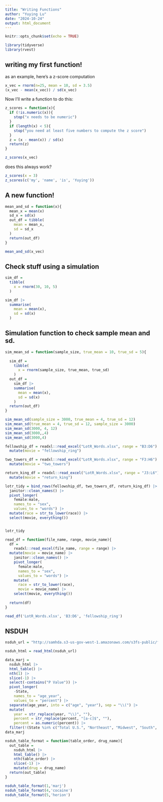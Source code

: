 ```yaml
---
title: "Writing Functions"
author: "Yuying Lu"
date: "2024-10-24"
output: html_document
---
```


```r
knitr::opts_chunk$set(echo = TRUE)
```

```r
library(tidyverse)
library(rvest)
```

## writing my first function!

as an example, here's a z-score computation

```r
x_vec = rnorm(n=25, mean = 10, sd = 3.5)
(x_vec - mean(x_vec)) / sd(x_vec)
```
Now I'll write a function to do this:

```r
z_scores = function(x){
  if (!is.numeric(x)){
    stop("x needs to be numeric")
  }
  if (length(x) < 5){
    stop("you need at least five numbers to compute the z score")
  }
  z = (x - mean(x)) / sd(x)
  return(z)
}

z_scores(x_vec)
```

does this always work?

```r
z_scores(x = 3)
z_scores(c('my', 'name', 'is', 'Yuying'))
```

## A new function!


```r
mean_and_sd = function(x){
  mean_x = mean(x)
  sd_x = sd(x)
  out_df = tibble(
    mean = mean_x,
    sd = sd_x
  )
  return(out_df)
}

mean_and_sd(x_vec)
```

## Check stuff using a simulation

```r
sim_df = 
  tibble(
    x = rnorm(30, 10, 5)
  )

sim_df |> 
  summarise(
    mean = mean(x),
    sd = sd(x)
  )
```

## Simulation function to check sample mean and sd.

```r
sim_mean_sd = function(sample_size, true_mean = 10, true_sd = 5){
  
  sim_df = 
    tibble(
      x = rnorm(sample_size, true_mean, true_sd)
    )
  out_df = 
    sim_df |> 
    summarise(
      mean = mean(x),
      sd = sd(x)
    )
  return(out_df)
}

sim_mean_sd(sample_size = 3000, true_mean = 4, true_sd = 12)
sim_mean_sd(true_mean = 4, true_sd = 12, sample_size = 3000)
sim_mean_sd(3000, 4, 12)
sim_mean_sd(3000,,4)
sim_mean_sd(3000,4)

```


```r

fellowship_df = readxl::read_excel("LotR_Words.xlsx", range = "B3:D6") |>
  mutate(movie = "fellowship_ring")

two_towers_df = readxl::read_excel("LotR_Words.xlsx", range = "F3:H6") |>
  mutate(movie = "two_towers")

return_king_df = readxl::read_excel("LotR_Words.xlsx", range = "J3:L6") |>
  mutate(movie = "return_king")

lotr_tidy = bind_rows(fellowship_df, two_towers_df, return_king_df) |>
  janitor::clean_names() |>
  pivot_longer(
    female:male,
    names_to = "sex",
    values_to = "words") |> 
  mutate(race = str_to_lower(race)) |> 
  select(movie, everything()) 


lotr_tidy
```


```r
read_df = function(file_name, range, movie_name){
  df = 
    readxl::read_excel(file_name, range = range) |>
  mutate(movie = movie_name) |> 
    janitor::clean_names() |> 
    pivot_longer(
      female:male,
      names_to = "sex",
      values_to = "words") |>
    mutate(
      race = str_to_lower(race),
      movie = movie_name) |> 
    select(movie, everything())
  
  return(df)
}

read_df('LotR_Words.xlsx', 'B3:D6', 'fellowship_ring')
```

## NSDUH

```r
nsduh_url = "http://samhda.s3-us-gov-west-1.amazonaws.com/s3fs-public/field-uploads/2k15StateFiles/NSDUHsaeShortTermCHG2015.htm"

nsduh_html = read_html(nsduh_url)

data_marj = 
  nsduh_html |> 
  html_table() |> 
  nth(1) |>
  slice(-1) |> 
  select(-contains("P Value")) |>
  pivot_longer(
    -State,
    names_to = "age_year", 
    values_to = "percent") |>
  separate(age_year, into = c("age", "year"), sep = "\\(") |>
  mutate(
    year = str_replace(year, "\\)", ""),
    percent = str_replace(percent, "[a-c]$", ""),
    percent = as.numeric(percent)) |>
  filter(!(State %in% c("Total U.S.", "Northeast", "Midwest", "South", "West")))
data_marj
```

```r
nsduh_table_format = function(table_order, drug_name){
  out_table = 
    nsduh_html |> 
    html_table() |> 
    nth(table_order) |>
    slice(-1) |> 
    mutate(drug = drug_name)
  return(out_table)
}

nsduh_table_format(1,'marj')
nsduh_table_format(4,'cocaine')
nsduh_table_format(5,'herion')
```

